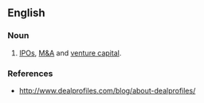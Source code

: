 ==English==

===Noun===
{{en-noun}}

# [[IPO]]s, [[M&A]] and [[venture capital]].

===References===
* http://www.dealprofiles.com/blog/about-dealprofiles/